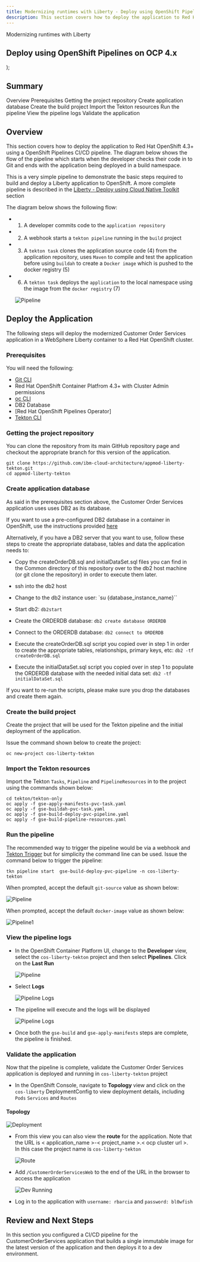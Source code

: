 ```yaml
---
title: Modernizing runtimes with Liberty - Deploy using OpenShift Pipelines on OCP 4.x
description: This section covers how to deploy the application to Red Hat OpenShift 4.3 using a Tekton (OpenShift Pipelines) CI/CD pipeline. The diagram below shows the flow of the pipeline which starts when the developer checks their code in to Git and ends with the application being deployed in a build namespace.
---
```


  <span>
Modernizing runtimes with Liberty <br/> <h2>Deploy using OpenShift Pipelines on OCP 4.x</h2>
  </span>
);

<PageDescription>

## Summary
<AnchorLinks small>
  <AnchorLink>Overview</AnchorLink>
  <AnchorLink>Prerequisites</AnchorLink>
  <AnchorLink>Getting the project repository</AnchorLink>
  <AnchorLink>Create application database</AnchorLink>
  <AnchorLink>Create the build project</AnchorLink>
  <AnchorLink>Import the Tekton resources</AnchorLink>
  <AnchorLink>Run the pipeline</AnchorLink>
  <AnchorLink>View the pipeline logs</AnchorLink>
  <AnchorLink>Validate the application</AnchorLink>
</AnchorLinks>

## Overview
This section covers how to deploy the application to Red Hat OpenShift 4.3+ using a OpenShift Pipelines CI/CD pipeline. The diagram below shows the flow of the pipeline which starts when the developer checks their code in to Git and ends with the application being deployed in a build namespace.
</PageDescription>

This is a very simple pipeline to demonstrate the basic steps required to build and deploy a Liberty application to OpenShift. A more complete pipeline is described in the [Liberty - Deploy using Cloud Native Toolkit](liberty-deploy-cloud-native-toolkit) section

The diagram below shows the following flow:

- 1) A developer commits code to the `application repository`

- 2) A webhook starts a `tekton pipeline` running in the `build` project

- 3) A `tekton task` clones the application source code (4) from the application repository, uses `Maven` to compile and test the application before using `buildah` to create a `Docker image` which is pushed to the docker registry (5)

- 6) A `tekton task` deploys the `application` to the local namespace using the image from the `docker registry` (7)

  ![Pipeline](images/tekton-flow.jpg)

## Deploy the Application
The following steps will deploy the modernized Customer Order Services application in a WebSphere Liberty container to a Red Hat OpenShift cluster.

### Prerequisites
You will need the following:

- [Git CLI](https://git-scm.com/book/en/v2/Getting-Started-Installing-Git)
- Red Hat OpenShift Container Platfrom 4.3+ with Cluster Admin permissions
- [oc CLI](https://docs.openshift.com/container-platform/3.11/cli_reference/get_started_cli.html)
- DB2 Database
- [Red Hat OpenShift Pipelines Operator]
- [Tekton CLI](https://github.com/tektoncd/cli)

### Getting the project repository
You can clone the repository from its main GitHub repository page and checkout the appropriate branch for this version of the application.

```
git clone https://github.com/ibm-cloud-architecture/appmod-liberty-tekton.git
cd appmod-liberty-tekton
```

### Create application database
As said in the prerequisites section above, the Customer Order Services application uses uses DB2 as its database.

If you want to use a pre-configured DB2 database in a container in OpenShift, use the instructions provided [here](db2)

Alternatively, if you have a DB2 server that you want to use, follow these steps to create the appropriate database, tables and data the application needs to:

- Copy the createOrderDB.sql and initialDataSet.sql files you can find in the Common directory of this repository over to the db2 host machine (or git clone the repository) in order to execute them later.

- ssh into the db2 host

- Change to the db2 instance user: `su {database_instance_name}``

- Start db2: `db2start`

- Create the ORDERDB database: `db2 create database ORDERDB`

- Connect to the ORDERDB database: `db2 connect to ORDERDB`

- Execute the createOrderDB.sql script you copied over in step 1 in order to create the appropriate tables, relationships, primary keys, etc: `db2 -tf createOrderDB.sql`

- Execute the initialDataSet.sql script you copied over in step 1 to populate the ORDERDB database with the needed initial data set: `db2 -tf initialDataSet.sql`

If you want to re-run the scripts, please make sure you drop the databases and create them again.

### Create the build project
Create the project that will be used for the Tekton pipeline and the initial deployment of the application.

Issue the command shown below to create the project:
```
oc new-project cos-liberty-tekton
```

### Import the Tekton resources
Import the Tekton `Tasks`, `Pipeline` and `PipelineResources` in to the project using the commands shown below:

```
cd tekton/tekton-only
oc apply -f gse-apply-manifests-pvc-task.yaml
oc apply -f gse-buildah-pvc-task.yaml
oc apply -f gse-build-deploy-pvc-pipeline.yaml
oc apply -f gse-build-pipeline-resources.yaml
```

### Run the pipeline
The recommended way to trigger the pipeline would be via a webhook and [Tekton Trigger](https://github.com/tektoncd/triggers) but for simplicity the command line can be used. Issue the command below to trigger the pipeline:

```
tkn pipeline start  gse-build-deploy-pvc-pipeline -n cos-liberty-tekton
```

When prompted, accept the default `git-source` value as shown below:

  ![Pipeline](images/tekton-only/start-1.jpg)

When prompted, accept the default `docker-image` value as shown below:

  ![Pipeline1](images/tekton-only/start-2.jpg)

### View the pipeline logs
- In the OpenShift Container Platform UI, change to the **Developer** view, select the `cos-liberty-tekton` project and then select **Pipelines**. Click on the **Last Run**

  ![Pipeline](images/tekton-only/run-1.jpg)

- Select **Logs**

  ![Pipeline Logs](images/tekton-only/run-2.jpg)

- The pipeline will execute and the logs will be displayed

  ![Pipeline Logs](images/tekton-only/run-3.jpg)

- Once both the `gse-build` and `gse-apply-manifests` steps are complete, the pipeline is finished.

### Validate the application
Now that the pipeline is complete, validate the Customer Order Services application is deployed and running in `cos-liberty-tekton` project

- In the OpenShift Console, navigate to **Topology** view and click on the `cos-liberty` DeploymentConfig to view deployment details, including `Pods` `Services` and `Routes`

#### Topology
  ![Deployment](images/tekton-only/validate-1.jpg)

- From this view you can also view the **route** for the application. Note that the URL is < application_name >-< project_name >.< ocp cluster url >. In this case the project name is `cos-liberty-tekton`

  ![Route](images/tekton-only/route.jpg)

- Add `/CustomerOrderServicesWeb` to the end of the URL in the browser to access the application

  ![Dev Running](images/liberty-deploy/dev-running.jpg)

- Log in to the application with `username: rbarcia` and `password: bl0wfish`

## Review and Next Steps
In this section you configured a CI/CD pipeline for the CustomerOrderServices application that builds a single immutable image for the latest version of the application and then deploys it to a dev environment.
